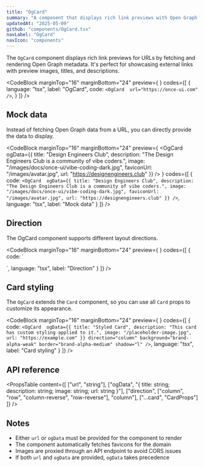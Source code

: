 ```yaml
---
title: "OgCard"
summary: "A component that displays rich link previews with Open Graph metadata for URLs."
updatedAt: "2025-05-09"
github: "components/OgCard.tsx"
navLabel: "OgCard"
navIcon: "components"
---
```


The `OgCard` component displays rich link previews for URLs by fetching and rendering Open Graph metadata. It's perfect for showcasing external links with preview images, titles, and descriptions.

<CodeBlock
  marginTop="16"
  marginBottom="24"
  preview={
    <OgCard 
      url="https://once-ui.com"
    />
  }
  codes={[
    {
      language: "tsx",
      label: "OgCard",
      code:
`<OgCard 
    url="https://once-ui.com"
/>`,
    }
  ]}
/>

## Mock data

Instead of fetching Open Graph data from a URL, you can directly provide the data to display.

<CodeBlock
  marginTop="16"
  marginBottom="24"
  preview={
    <OgCard 
      ogData={{
        title: "Design Engineers Club",
        description: "The Design Engineers Club is a community of vibe coders.",
        image: "/images/docs/once-ui/vibe-coding-dark.jpg",
        faviconUrl: "/images/avatar.jpg",
        url: "https://designengineers.club"
      }}
    />
  }
  codes={[
    {
      code:
`<OgCard 
    ogData={{
      title: "Design Engineers Club",
      description: "The Design Engineers Club is a community of vibe coders.",
      image: "/images/docs/once-ui/vibe-coding-dark.jpg",
      faviconUrl: "/images/avatar.jpg",
      url: "https://designengineers.club"
    }}
/>`,
      language: "tsx",
      label: "Mock data"
    }
  ]}
/>

## Direction

The OgCard component supports different layout directions.

<CodeBlock
  marginTop="16"
  marginBottom="24"
  preview={
    <Column gap="16">
      <OgCard 
        url="https://once-ui.com/about"
        direction="row"
      />
      <OgCard 
        url="https://once-ui.com/products"
        direction="row-reverse"
      />
    </Column>
  }
  codes={[
    {
      code:
`<OgCard 
    url="https://once-ui.com/about"
    direction="row"
/>

<OgCard 
    url="https://once-ui.com/products"
    direction="row-reverse"
/>`,
      language: "tsx",
      label: "Direction"
    }
  ]}
/>

## Card styling

The `OgCard` extends the `Card` component, so you can use all `Card` props to customize its appearance.

<CodeBlock
  marginTop="16"
  marginBottom="24"
  preview={
    <OgCard 
      url="https://once-ui.com/customize"
      background="brand-alpha-weak"
      border="brand-alpha-medium"
      shadow="l"
    />
  }
  codes={[
    {
      code:
`<OgCard 
    ogData={{
        title: "Styled Card",
        description: "This card has custom styling applied to it.",
        image: "/placeholder-image.jpg",
        url: "https://example.com"
    }}
    direction="column"
    background="brand-alpha-weak"
    border="brand-alpha-medium"
    shadow="l"
/>`,
      language: "tsx",
      label: "Card styling"
    }
  ]}
/>

## API reference

<PropsTable
  content={[
    ["url", "string"],
    ["ogData", "{ title: string; description: string; image: string; url: string }"],
    ["direction", ["column", "row", "column-reverse", "row-reverse"], "column"],
    ["...card", "CardProps"]
  ]}
/>

## Notes

- Either `url` or `ogData` must be provided for the component to render
- The component automatically fetches favicons for the domain
- Images are proxied through an API endpoint to avoid CORS issues
- If both `url` and `ogData` are provided, `ogData` takes precedence